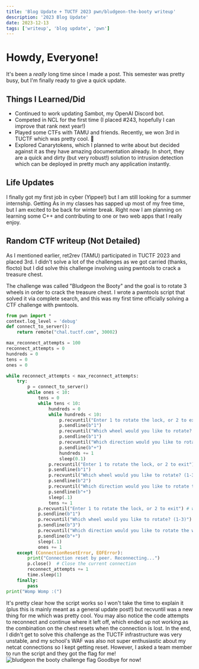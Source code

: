 ```yaml
---
title: 'Blog Update + TUCTF 2023 pwn/bludgeon-the-booty writeup'
description: '2023 Blog Update'
date: 2023-12-13
tags: ['writeup', 'blog update', 'pwn']
---
```


# Howdy, Everyone!
It's been a *really* long time since I made a post. This semester was pretty busy, but I'm finally ready to give a quick update.

## Things I Learned/Did
- Continued to work updating Sambot, my OpenAI Discord bot.
- Competed in NCL for the first time (I placed #243, hopefully I can improve that rank next year!)
- Played some CTFs with TAMU and friends. Recently, we won 3rd in TUCTF which was pretty cool. 🙂
- Explored Canarytokens, which I planned to write about but decided against it as they have amazing documentation already. In short, they are a quick and dirty (but very robust!) solution to intrusion detection which can be deployed in pretty much any application instantly.
## Life Updates
I finally got my first job in cyber (Yippee!) but I am still looking for a summer internship. Getting As in my classes has sapped up most of my free time, but I am excited to be back for winter break. Right now I am planning on learning some C++ and contributing to one or two web apps that I really enjoy.

## Random CTF writeup (Not Detailed)
As I mentioned earlier, ret2rev (TAMU) participated in TUCTF 2023 and placed 3rd. I didn't solve a lot of the challenges as we got carried (thanks, flocto) but I did solve this challenge involving using pwntools to crack a treasure chest.

The challenge was called "Bludgeon the Booty" and the goal is to rotate 3 wheels in order to crack the treasure chest.
I wrote a pwntools script that solved it via complete search, and this was my first time officially solving a CTF challenge with pwntools.
```python
from pwn import *
context.log_level = 'debug'
def connect_to_server():
    return remote("chal.tuctf.com", 30002)

max_reconnect_attempts = 100
reconnect_attempts = 0
hundreds = 0
tens = 0
ones = 0

while reconnect_attempts < max_reconnect_attempts:
    try:
        p = connect_to_server()
        while ones < 10:
            tens = 0
            while tens < 10:
                hundreds = 0
                while hundreds < 10:
                    p.recvuntil("Enter 1 to rotate the lock, or 2 to exit") # waits until after stuff
                    p.sendline(b"1")
                    p.recvuntil("Which wheel would you like to rotate? (1-3)")
                    p.sendline(b"1")
                    p.recvuntil("Which direction would you like to rotate the wheel? (+/-)")
                    p.sendline(b"+")
                    hundreds += 1
                    sleep(0.1)
                p.recvuntil("Enter 1 to rotate the lock, or 2 to exit") # waits until after stuff
                p.sendline(b"1")
                p.recvuntil("Which wheel would you like to rotate? (1-3)")
                p.sendline(b"2")
                p.recvuntil("Which direction would you like to rotate the wheel? (+/-)")
                p.sendline(b"+")
                sleep(.1)
                tens += 1
            p.recvuntil("Enter 1 to rotate the lock, or 2 to exit") # waits until after stuff
            p.sendline(b"1")
            p.recvuntil("Which wheel would you like to rotate? (1-3)")
            p.sendline(b"3")
            p.recvuntil("Which direction would you like to rotate the wheel? (+/-)")
            p.sendline(b"+")
            sleep(.1)
            ones += 1
    except (ConnectionResetError, EOFError):
        print("Connection reset by peer. Reconnecting...")
        p.close()  # Close the current connection
        reconnect_attempts += 1
        time.sleep(1)
    finally:
        pass
print("Womp Womp :(")
```
It's pretty clear how the script works so I won't take the time to explain it (plus this is mainly meant as a general update post!) but recvuntil was a new thing for me which was pretty cool. You may also notice the code attempts to reconnect and continue where it left off, which ended up not working as the combination on the chest resets when the connection is lost. In the end, I didn't get to solve this challenge as the TUCTF infrastructure was very unstable, and my school's WAF was also not super enthusiastic about my netcat connections so I kept getting reset. However, I asked a team member to run the script and they got the flag for me!
![bludgeon the booty challenge flag](bludgeon-flag.png)
Goodbye for now!